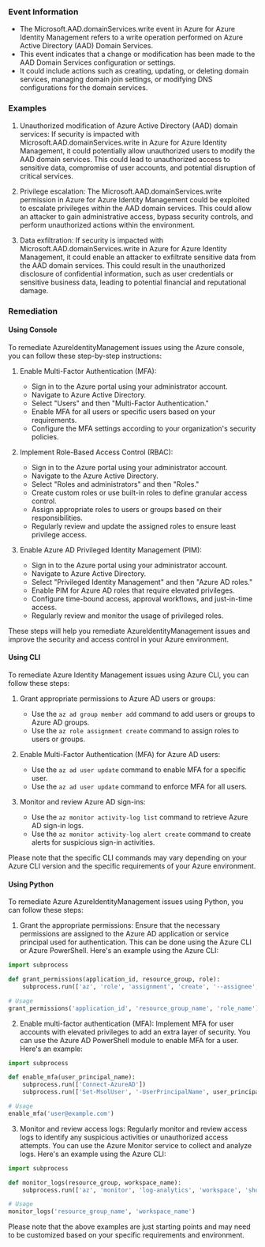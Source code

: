 
### Event Information

- The Microsoft.AAD.domainServices.write event in Azure for Azure Identity Management refers to a write operation performed on Azure Active Directory (AAD) Domain Services.
- This event indicates that a change or modification has been made to the AAD Domain Services configuration or settings.
- It could include actions such as creating, updating, or deleting domain services, managing domain join settings, or modifying DNS configurations for the domain services.


### Examples

1. Unauthorized modification of Azure Active Directory (AAD) domain services: If security is impacted with Microsoft.AAD.domainServices.write in Azure for Azure Identity Management, it could potentially allow unauthorized users to modify the AAD domain services. This could lead to unauthorized access to sensitive data, compromise of user accounts, and potential disruption of critical services.

2. Privilege escalation: The Microsoft.AAD.domainServices.write permission in Azure for Azure Identity Management could be exploited to escalate privileges within the AAD domain services. This could allow an attacker to gain administrative access, bypass security controls, and perform unauthorized actions within the environment.

3. Data exfiltration: If security is impacted with Microsoft.AAD.domainServices.write in Azure for Azure Identity Management, it could enable an attacker to exfiltrate sensitive data from the AAD domain services. This could result in the unauthorized disclosure of confidential information, such as user credentials or sensitive business data, leading to potential financial and reputational damage.

### Remediation

#### Using Console

To remediate AzureIdentityManagement issues using the Azure console, you can follow these step-by-step instructions:

1. Enable Multi-Factor Authentication (MFA):
   - Sign in to the Azure portal using your administrator account.
   - Navigate to Azure Active Directory.
   - Select "Users" and then "Multi-Factor Authentication."
   - Enable MFA for all users or specific users based on your requirements.
   - Configure the MFA settings according to your organization's security policies.

2. Implement Role-Based Access Control (RBAC):
   - Sign in to the Azure portal using your administrator account.
   - Navigate to the Azure Active Directory.
   - Select "Roles and administrators" and then "Roles."
   - Create custom roles or use built-in roles to define granular access control.
   - Assign appropriate roles to users or groups based on their responsibilities.
   - Regularly review and update the assigned roles to ensure least privilege access.

3. Enable Azure AD Privileged Identity Management (PIM):
   - Sign in to the Azure portal using your administrator account.
   - Navigate to Azure Active Directory.
   - Select "Privileged Identity Management" and then "Azure AD roles."
   - Enable PIM for Azure AD roles that require elevated privileges.
   - Configure time-bound access, approval workflows, and just-in-time access.
   - Regularly review and monitor the usage of privileged roles.

These steps will help you remediate AzureIdentityManagement issues and improve the security and access control in your Azure environment.

#### Using CLI

To remediate Azure Identity Management issues using Azure CLI, you can follow these steps:

1. Grant appropriate permissions to Azure AD users or groups:
   - Use the `az ad group member add` command to add users or groups to Azure AD groups.
   - Use the `az role assignment create` command to assign roles to users or groups.

2. Enable Multi-Factor Authentication (MFA) for Azure AD users:
   - Use the `az ad user update` command to enable MFA for a specific user.
   - Use the `az ad user update` command to enforce MFA for all users.

3. Monitor and review Azure AD sign-ins:
   - Use the `az monitor activity-log list` command to retrieve Azure AD sign-in logs.
   - Use the `az monitor activity-log alert create` command to create alerts for suspicious sign-in activities.

Please note that the specific CLI commands may vary depending on your Azure CLI version and the specific requirements of your Azure environment.

#### Using Python

To remediate Azure AzureIdentityManagement issues using Python, you can follow these steps:

1. Grant the appropriate permissions: Ensure that the necessary permissions are assigned to the Azure AD application or service principal used for authentication. This can be done using the Azure CLI or Azure PowerShell. Here's an example using the Azure CLI:

```python
import subprocess

def grant_permissions(application_id, resource_group, role):
    subprocess.run(['az', 'role', 'assignment', 'create', '--assignee', application_id, '--role', role, '--resource-group', resource_group])

# Usage
grant_permissions('application_id', 'resource_group_name', 'role_name')
```

2. Enable multi-factor authentication (MFA): Implement MFA for user accounts with elevated privileges to add an extra layer of security. You can use the Azure AD PowerShell module to enable MFA for a user. Here's an example:

```python
import subprocess

def enable_mfa(user_principal_name):
    subprocess.run(['Connect-AzureAD'])
    subprocess.run(['Set-MsolUser', '-UserPrincipalName', user_principal_name, '-StrongAuthenticationRequirements', '@{“RelyingParty”:”*”}'])

# Usage
enable_mfa('user@example.com')
```

3. Monitor and review access logs: Regularly monitor and review access logs to identify any suspicious activities or unauthorized access attempts. You can use the Azure Monitor service to collect and analyze logs. Here's an example using the Azure CLI:

```python
import subprocess

def monitor_logs(resource_group, workspace_name):
    subprocess.run(['az', 'monitor', 'log-analytics', 'workspace', 'show', '--resource-group', resource_group, '--workspace-name', workspace_name])

# Usage
monitor_logs('resource_group_name', 'workspace_name')
```

Please note that the above examples are just starting points and may need to be customized based on your specific requirements and environment.

